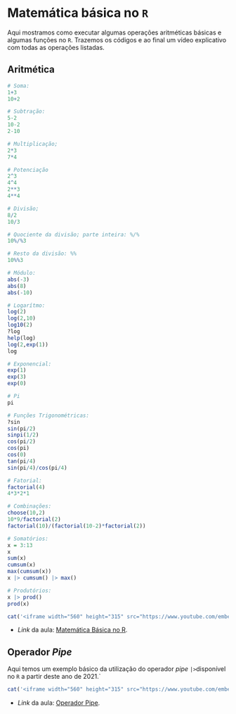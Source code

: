 # Matemática básica no `R`

Aqui mostramos como executar algumas operações aritméticas básicas  e algumas funções no `R`. Trazemos os códigos e ao final um vídeo explicativo com todas as operações listadas.

## Aritmética
```r
# Soma:
1+3
10+2

# Subtração:
5-2
10-2
2-10

# Multiplicação;
2*3
7*4

# Potenciação
2^3
4^4
2**3
4**4

# Divisão;
8/2
10/3

# Quociente da divisão; parte inteira: %/%
10%/%3

# Resto da divisão: %%
10%%3

# Módulo:
abs(-3)
abs(8)
abs(-10)

# Logarítmo:
log(2)
log(2,10)
log10(2)
?log
help(log)
log(2,exp(1))
log

# Exponencial:
exp(1)
exp(3)
exp(0)

# Pi
pi

# Funções Trigonométricas:
?sin
sin(pi/2)
sinpi(1/2)
cos(pi/2)
cos(pi)
cos(0)
tan(pi/4)
sin(pi/4)/cos(pi/4)

# Fatorial:
factorial(4)
4*3*2*1

# Combinações:
choose(10,2)
10*9/factorial(2)
factorial(10)/(factorial(10-2)*factorial(2))

# Somatórios:
x = 3:13
x
sum(x)
cumsum(x)
max(cumsum(x))
x |> cumsum() |> max()

# Produtórios:
x |> prod()
prod(x)
```


```r
cat('<iframe width="560" height="315" src="https://www.youtube.com/embed/QDLqS3y5u7Q" title="YouTube video player" frameborder="0" allow="accelerometer; autoplay; clipboard-write; encrypted-media; gyroscope; picture-in-picture" allowfullscreen></iframe>')
```

- *Link* da aula: [Matemática Básica no R](https://youtu.be/QDLqS3y5u7Q).



## Operador *Pipe*

Aqui temos um exemplo básico da utilização do operador *pipe* `|>`disponível no `R` a partir deste ano de 2021.`

```r
cat('<iframe width="560" height="315" src="https://www.youtube.com/embed/n27-lBxdfFg" title="YouTube video player" frameborder="0" allow="accelerometer; autoplay; clipboard-write; encrypted-media; gyroscope; picture-in-picture" allowfullscreen></iframe>')
```

- *Link* da aula: [Operador Pipe](https://youtu.be/n27-lBxdfFg).